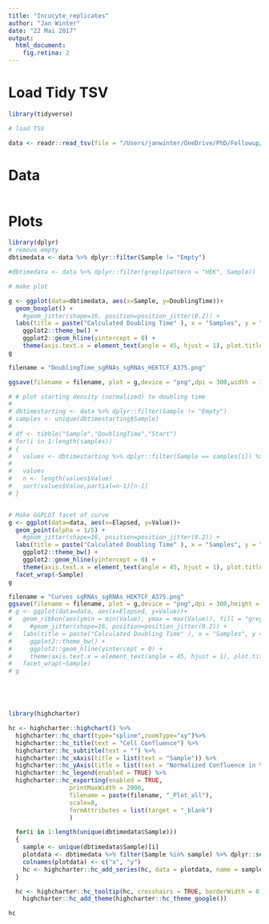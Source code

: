 ```yaml
---
title: "Incucyte_replicates"
author: "Jan Winter"
date: "22 Mai 2017"
output: 
  html_document:
    fig.retina: 2
---
```


# Load Tidy TSV

```r
library(tidyverse)

# load TSV

data <- readr::read_tsv(file = "/Users/janwinter/OneDrive/PhD/Followup/Results/Microscopy/2017-06-14_HEKTCF_A375TCF_sgRNAs/Analysis_tidy_noreps.tsv", col_names = TRUE)


```

# Data

```r

```

# Plots

```r
library(dplyr)
# remove empty
dbtimedata <- data %>% dplyr::filter(Sample != "Empty")

#dbtimedata <- data %>% dplyr::filter(grepl(pattern = "HEK", Sample))

# make plot

g <- ggplot(data=dbtimedata, aes(x=Sample, y=DoublingTime))+
  geom_boxplot() +
    #geom_jitter(shape=16, position=position_jitter(0.2)) +
  labs(title = paste("Calculated Doubling Time" ), x = "Samples", y = "Doubling Time [h]") +
    ggplot2::theme_bw() +
    ggplot2::geom_hline(yintercept = 0) +
    theme(axis.text.x = element_text(angle = 45, hjust = 1), plot.title = element_text(size = rel(1.1)), legend.position="none")
g

filename = "DoublingTime_sgRNAs_sgRNAs_HEKTCF_A375.png"

ggsave(filename = filename, plot = g,device = "png",dpi = 300,width = 10)

# # plot starting density (normalized) to doubling time
# 
# dbtimestarting <- data %>% dplyr::filter(Sample != "Empty")
# samples <- unique(dbtimestarting$Sample)
# 
# df <- tibble("Sample","DoublingTime","Start")
# for(i in 1:length(samples))
# {
#   values <- dbtimestarting %>% dplyr::filter(Sample == samples[i]) %>% dplyr::select(Value)
#   
#   values
#   n <- length(values$Value)
#   sort(values$Value,partial=n-1)[n-1]
# }


# Make GGPLOT facet of curve
g <- ggplot(data=data, aes(x=Elapsed, y=Value))+
  geom_point(alpha = 1/5) +
    #geom_jitter(shape=16, position=position_jitter(0.2)) +
  labs(title = paste("Calculated Doubling Time" ), x = "Samples", y = "Doubling Time [h]") +
    ggplot2::theme_bw() +
    ggplot2::geom_hline(yintercept = 0) +
    theme(axis.text.x = element_text(angle = 45, hjust = 1), plot.title = element_text(size = rel(1.1)), legend.position="none") +
  facet_wrap(~Sample)
g

filename = "Curves_sgRNAs_sgRNAs_HEKTCF_A375.png"
ggsave(filename = filename, plot = g,device = "png",dpi = 300,height = 10)
# g <- ggplot(data=data, aes(x=Elapsed, y=Value))+
#   geom_ribbon(aes(ymin = min(Value), ymax = max(Value)), fill = "grey70") +
#     #geom_jitter(shape=16, position=position_jitter(0.2)) +
#   labs(title = paste("Calculated Doubling Time" ), x = "Samples", y = "Doubling Time [h]") +
#     ggplot2::theme_bw() +
#     ggplot2::geom_hline(yintercept = 0) +
#     theme(axis.text.x = element_text(angle = 45, hjust = 1), plot.title = element_text(size = rel(1.1)), legend.position="none") +
#   facet_wrap(~Sample)
# g





library(highcharter)

hc <- highcharter::highchart() %>%
  highcharter::hc_chart(type="spline",zoomType="xy")%>%
  highcharter::hc_title(text = "Cell Confluence") %>%
  highcharter::hc_subtitle(text = "") %>%
  highcharter::hc_xAxis(title = list(text = "Sample")) %>%
  highcharter::hc_yAxis(title = list(text = "Normalized Confluence in %")) %>%
  highcharter::hc_legend(enabled = TRUE) %>%
  highcharter::hc_exporting(enabled = TRUE,
                 printMaxWidth = 2000,
                 filename = paste(filename, "_Plot_all"),
                 scale=8,
                 formAttributes = list(target = "_blank")
                 )

  for(i in 1:length(unique(dbtimedata$Sample)))
  {
    sample <- unique(dbtimedata$Sample)[i]
    plotdata <- dbtimedata %>% filter(Sample %in% sample) %>% dplyr::select(Elapsed, Value)
    colnames(plotdata) <- c("x", "y")
    hc <- highcharter::hc_add_series(hc, data = plotdata, name = sample)
  }

  hc <- highcharter::hc_tooltip(hc, crosshairs = TRUE, borderWidth = 0, delayForDisplay = 1500) %>%
    highcharter::hc_add_theme(highcharter::hc_theme_google())

hc

```
